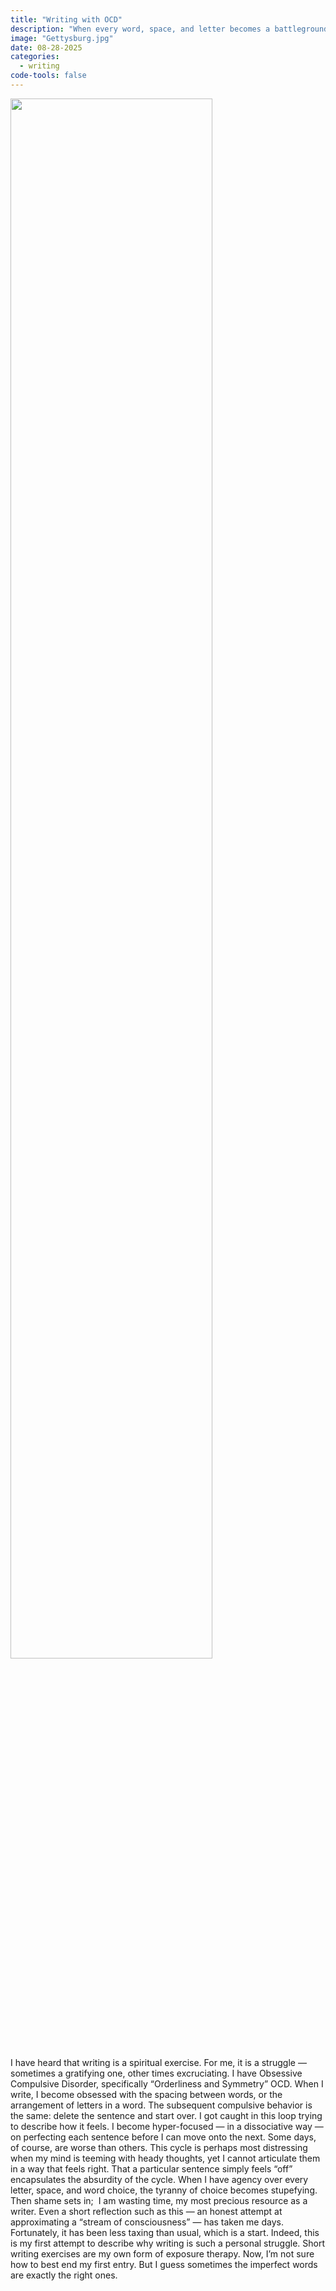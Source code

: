 ```yaml
---
title: "Writing with OCD"
description: "When every word, space, and letter becomes a battleground"
image: "Gettysburg.jpg"
date: 08-28-2025
categories:
  - writing
code-tools: false
---
```


![](Gettysburg.jpg){fig-align="center" width="80%"}

I have heard that writing is a spiritual exercise. For me, it is a struggle — sometimes a gratifying one, other times excruciating. I have Obsessive Compulsive Disorder, specifically “Orderliness and Symmetry” OCD. When I write, I become obsessed with the spacing between words, or the arrangement of letters in a word. The subsequent compulsive behavior is the same: delete the sentence and start over. I got caught in this loop trying to describe how it feels. I become hyper-focused — in a dissociative way — on perfecting each sentence before I can move onto the next. Some days, of course, are worse than others. This cycle is perhaps most distressing when my mind is teeming with heady thoughts, yet I cannot articulate them in a way that feels right. That a particular sentence simply feels “off” encapsulates the absurdity of the cycle. When I have agency over every letter, space, and word choice, the tyranny of choice becomes stupefying. Then shame sets in;  I am wasting time, my most precious resource as a writer. Even a short reflection such as this — an honest attempt at approximating a “stream of consciousness” — has taken me days. Fortunately, it has been less taxing than usual, which is a start. Indeed, this is my first attempt to describe why writing is such a personal struggle. Short writing exercises are my own form of exposure therapy. Now, I’m not sure how to best end my first entry. But I guess sometimes the imperfect words are exactly the right ones.

